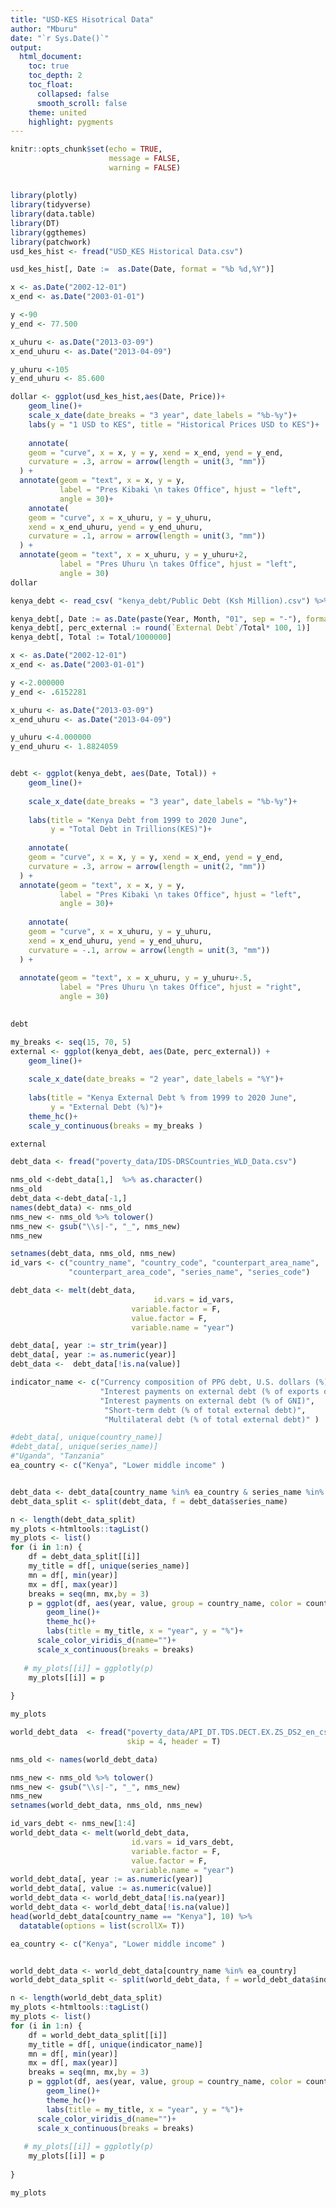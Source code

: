 ```yaml
---
title: "USD-KES Hisotrical Data"
author: "Mburu"
date: "`r Sys.Date()`"
output:
  html_document:
    toc: true
    toc_depth: 2
    toc_float:
      collapsed: false
      smooth_scroll: false
    theme: united
    highlight: pygments
---
```


```r
knitr::opts_chunk$set(echo = TRUE, 
                      message = FALSE, 
                      warning = FALSE)
```

##

```r
library(plotly)
library(tidyverse)
library(data.table)
library(DT)
library(ggthemes)
library(patchwork)
usd_kes_hist <- fread("USD_KES Historical Data.csv")
```

```r
usd_kes_hist[, Date :=  as.Date(Date, format = "%b %d,%Y")]
```


```r

x <- as.Date("2002-12-01")
x_end <- as.Date("2003-01-01")

y <-90
y_end <- 77.500

x_uhuru <- as.Date("2013-03-09")
x_end_uhuru <- as.Date("2013-04-09")

y_uhuru <-105
y_end_uhuru <- 85.600

dollar <- ggplot(usd_kes_hist,aes(Date, Price))+
    geom_line()+
    scale_x_date(date_breaks = "3 year", date_labels = "%b-%y")+
    labs(y = "1 USD to KES", title = "Historical Prices USD to KES")+
  
    annotate(
    geom = "curve", x = x, y = y, xend = x_end, yend = y_end, 
    curvature = .3, arrow = arrow(length = unit(3, "mm"))
  ) +
  annotate(geom = "text", x = x, y = y,
           label = "Pres Kibaki \n takes Office", hjust = "left",
           angle = 30)+
    annotate(
    geom = "curve", x = x_uhuru, y = y_uhuru, 
    xend = x_end_uhuru, yend = y_end_uhuru, 
    curvature = .1, arrow = arrow(length = unit(3, "mm"))
  ) +
  annotate(geom = "text", x = x_uhuru, y = y_uhuru+2,
           label = "Pres Uhuru \n takes Office", hjust = "left",
           angle = 30)
dollar
```


```r


kenya_debt <- read_csv( "kenya_debt/Public Debt (Ksh Million).csv") %>% setDT()

kenya_debt[, Date := as.Date(paste(Year, Month, "01", sep = "-"), format = "%Y-%B-%d")]
kenya_debt[, perc_external := round(`External Debt`/Total* 100, 1)]
kenya_debt[, Total := Total/1000000]
```


```r
x <- as.Date("2002-12-01")
x_end <- as.Date("2003-01-01")

y <-2.000000
y_end <- .6152281

x_uhuru <- as.Date("2013-03-09")
x_end_uhuru <- as.Date("2013-04-09")

y_uhuru <-4.000000
y_end_uhuru <- 1.8824059


debt <- ggplot(kenya_debt, aes(Date, Total)) +
    geom_line()+
  
    scale_x_date(date_breaks = "3 year", date_labels = "%b-%y")+
  
    labs(title = "Kenya Debt from 1999 to 2020 June",
         y = "Total Debt in Trillions(KES)")+
  
    annotate(
    geom = "curve", x = x, y = y, xend = x_end, yend = y_end, 
    curvature = .3, arrow = arrow(length = unit(2, "mm"))
  ) +
  annotate(geom = "text", x = x, y = y,
           label = "Pres Kibaki \n takes Office", hjust = "left",
           angle = 30)+
  
    annotate(
    geom = "curve", x = x_uhuru, y = y_uhuru, 
    xend = x_end_uhuru, yend = y_end_uhuru, 
    curvature = -.1, arrow = arrow(length = unit(3, "mm"))
  ) +
  
  annotate(geom = "text", x = x_uhuru, y = y_uhuru+.5,
           label = "Pres Uhuru \n takes Office", hjust = "right",
           angle = 30)
 

debt
```



```r
my_breaks <- seq(15, 70, 5)
external <- ggplot(kenya_debt, aes(Date, perc_external)) +
    geom_line()+
  
    scale_x_date(date_breaks = "2 year", date_labels = "%Y")+
  
    labs(title = "Kenya External Debt % from 1999 to 2020 June",
         y = "External Debt (%)")+
    theme_hc()+
    scale_y_continuous(breaks = my_breaks )

external
```




```r
debt_data <- fread("poverty_data/IDS-DRSCountries_WLD_Data.csv")
```


```r
nms_old <-debt_data[1,]  %>% as.character()
nms_old
debt_data <-debt_data[-1,]
names(debt_data) <- nms_old
nms_new <- nms_old %>% tolower() 
nms_new <- gsub("\\s|-", "_", nms_new)
nms_new

setnames(debt_data, nms_old, nms_new)
id_vars <- c("country_name", "country_code", "counterpart_area_name", 
             "counterpart_area_code", "series_name", "series_code")

debt_data <- melt(debt_data,
                                id.vars = id_vars, 
                           variable.factor = F,
                           value.factor = F,
                           variable.name = "year")

debt_data[, year := str_trim(year)]
debt_data[, year := as.numeric(year)]
debt_data <-  debt_data[!is.na(value)]
```



```r
indicator_name <- c("Currency composition of PPG debt, U.S. dollars (%)",
                    "Interest payments on external debt (% of exports of goods, services and primary income)",
                    "Interest payments on external debt (% of GNI)",
                     "Short-term debt (% of total external debt)",
                     "Multilateral debt (% of total external debt)" )

#debt_data[, unique(country_name)]
#debt_data[, unique(series_name)]
#"Uganda", "Tanzania"
ea_country <- c("Kenya", "Lower middle income" )


debt_data <- debt_data[country_name %in% ea_country & series_name %in% indicator_name]
debt_data_split <- split(debt_data, f = debt_data$series_name)

n <- length(debt_data_split)
my_plots <-htmltools::tagList()
my_plots <- list()
for (i in 1:n) {
    df = debt_data_split[[i]]
    my_title = df[, unique(series_name)]
    mn = df[, min(year)]
    mx = df[, max(year)]
    breaks = seq(mn, mx,by = 3)
    p = ggplot(df, aes(year, value, group = country_name, color = country_name) ) +
        geom_line()+
        theme_hc()+
        labs(title = my_title, x = "year", y = "%")+
      scale_color_viridis_d(name="")+
      scale_x_continuous(breaks = breaks)
    
   # my_plots[[i]] = ggplotly(p)
    my_plots[[i]] = p
    
}

my_plots
```


```r
world_debt_data  <- fread("poverty_data/API_DT.TDS.DECT.EX.ZS_DS2_en_csv_v2_1865914.csv", 
                          skip = 4, header = T)

nms_old <- names(world_debt_data)

nms_new <- nms_old %>% tolower() 
nms_new <- gsub("\\s|-", "_", nms_new)
nms_new
setnames(world_debt_data, nms_old, nms_new)

id_vars_debt <- nms_new[1:4]
world_debt_data <- melt(world_debt_data,
                           id.vars = id_vars_debt,
                           variable.factor = F,
                           value.factor = F,
                           variable.name = "year")
world_debt_data[, year := as.numeric(year)]
world_debt_data[, value := as.numeric(value)]
world_debt_data <- world_debt_data[!is.na(year)]
world_debt_data <- world_debt_data[!is.na(value)]
head(world_debt_data[country_name == "Kenya"], 10) %>%
  datatable(options = list(scrollX= T))
```



```r
ea_country <- c("Kenya", "Lower middle income" )


world_debt_data <- world_debt_data[country_name %in% ea_country]
world_debt_data_split <- split(world_debt_data, f = world_debt_data$indicator_name)

n <- length(world_debt_data_split)
my_plots <-htmltools::tagList()
my_plots <- list()
for (i in 1:n) {
    df = world_debt_data_split[[i]]
    my_title = df[, unique(indicator_name)]
    mn = df[, min(year)]
    mx = df[, max(year)]
    breaks = seq(mn, mx,by = 3)
    p = ggplot(df, aes(year, value, group = country_name, color = country_name) ) +
        geom_line()+
        theme_hc()+
        labs(title = my_title, x = "year", y = "%")+
      scale_color_viridis_d(name="")+
      scale_x_continuous(breaks = breaks)
    
   # my_plots[[i]] = ggplotly(p)
    my_plots[[i]] = p
    
}

my_plots
```

